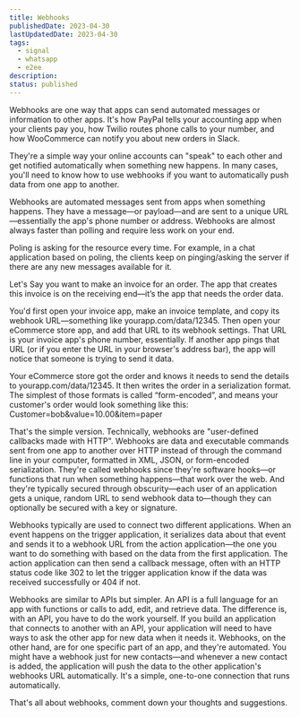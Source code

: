 ```yaml
---
title: Webhooks
publishedDate: 2023-04-30
lastUpdatedDate: 2023-04-30
tags:
  - signal
  - whatsapp
  - e2ee
description:
status: published
---
```


Webhooks are one way that apps can send automated messages or information to other apps. It's how PayPal tells your accounting app when your clients pay you, how Twilio routes phone calls to your number, and how WooCommerce can notify you about new orders in Slack.

They're a simple way your online accounts can "speak" to each other and get notified automatically when something new happens. In many cases, you'll need to know how to use webhooks if you want to automatically push data from one app to another.

Webhooks are automated messages sent from apps when something happens. They have a message—or payload—and are sent to a unique URL—essentially the app's phone number or address. Webhooks are almost always faster than polling and require less work on your end.

Poling is asking for the resource every time. For example, in a chat application based on poling, the clients keep on pinging/asking the server if there are any new messages available for it.

Let's Say you want to make an invoice for an order. The app that creates this invoice is on the receiving end—it’s the app that needs the order data.

You'd first open your invoice app, make an invoice template, and copy its webhook URL—something like yourapp.com/data/12345. Then open your eCommerce store app, and add that URL to its webhook settings. That URL is your invoice app's phone number, essentially. If another app pings that URL (or if you enter the URL in your browser's address bar), the app will notice that someone is trying to send it data.

Your eCommerce store got the order and knows it needs to send the details to yourapp.com/data/12345. It then writes the order in a serialization format. The simplest of those formats is called “form-encoded”, and means your customer's order would look something like this: Customer=bob&value=10.00&item=paper

That's the simple version. Technically, webhooks are "user-defined callbacks made with HTTP". Webhooks are data and executable commands sent from one app to another over HTTP instead of through the command line in your computer, formatted in XML, JSON, or form-encoded serialization. They're called webhooks since they're software hooks—or functions that run when something happens—that work over the web. And they're typically secured through obscurity—each user of an application gets a unique, random URL to send webhook data to—though they can optionally be secured with a key or signature.

Webhooks typically are used to connect two different applications. When an event happens on the trigger application, it serializes data about that event and sends it to a webhook URL from the action application—the one you want to do something with based on the data from the first application. The action application can then send a callback message, often with an HTTP status code like 302 to let the trigger application know if the data was received successfully or 404 if not.

Webhooks are similar to APIs but simpler. An API is a full language for an app with functions or calls to add, edit, and retrieve data. The difference is, with an API, you have to do the work yourself. If you build an application that connects to another with an API, your application will need to have ways to ask the other app for new data when it needs it. Webhooks, on the other hand, are for one specific part of an app, and they're automated. You might have a webhook just for new contacts—and whenever a new contact is added, the application will push the data to the other application's webhooks URL automatically. It's a simple, one-to-one connection that runs automatically.

That's all about webhooks, comment down your thoughts and suggestions.
